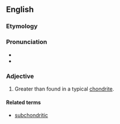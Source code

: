 ==English==

===Etymology===
{{prefix|super|chondritic|lang=en}}

===Pronunciation===
* {{IPA|supɚkɑnˈdɹɪtɪk|lang=en}}
* {{rhymes|ɪtɪk|lang=en}}

===Adjective===
{{en-adj|-}}

# {{label|en|planetology|of an elemental ratio}} Greater than found in a typical [[chondrite]].

====Related terms====
* [[subchondritic]]
